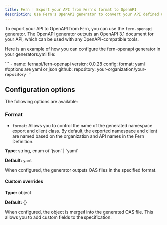 ```yaml
---
title: Fern | Export your API from Fern's format to OpenAPI
description: Use Fern's OpenAPI generator to convert your API defined using the Fern Definition format to an OpenAPI 3.1 specification file.
---
```


To export your API to OpenAPI from Fern, you can use the `fern-openapi` generator. The OpenAPI generator outputs an OpenAPI 3.1 document for your API, which can be used with any OpenAPI-compatible tools.

Here is an example of how you can configure the fern-openapi generator in your generators.yml file:

<CodeBlock title="generators.yml">
```
- name: fernapi/fern-openapi
  version: 0.0.28
  config:
    format: yaml #options are yaml or json
  github:
    repository: your-organization/your-repository
  ```
</CodeBlock>

## Configuration options 

The following options are available:

### Format

- `format`: Allows you to control the name of the generated namespace export and client class. By default, the exported namespace and client are named based on the organization and API names in the Fern Definition.

**Type**: string, enum of 'json' | 'yaml'

**Default:** `yaml`

When configured, the generator outputs OAS files in the specified format.

#### Custom overrides

**Type:** object

**Default:** {}

When configured, the object is merged into the generated OAS file. This allows you to add custom fields to the specification.
